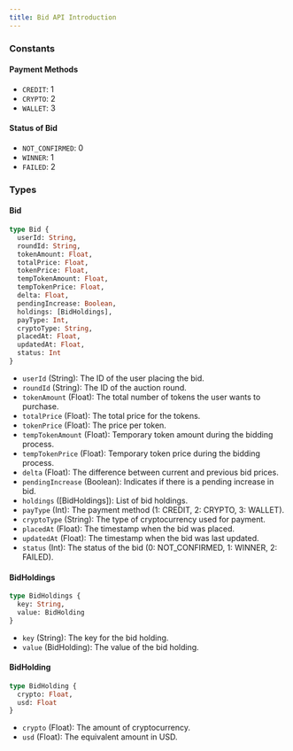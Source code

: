 ```yaml
---
title: Bid API Introduction
---
```



### Constants

#### Payment Methods
- `CREDIT`: 1
- `CRYPTO`: 2
- `WALLET`: 3

#### Status of Bid
- `NOT_CONFIRMED`: 0
- `WINNER`: 1
- `FAILED`: 2

### Types

#### Bid
```graphql
type Bid {
  userId: String,
  roundId: String,
  tokenAmount: Float,
  totalPrice: Float,
  tokenPrice: Float,
  tempTokenAmount: Float,
  tempTokenPrice: Float,
  delta: Float,
  pendingIncrease: Boolean,
  holdings: [BidHoldings],
  payType: Int,
  cryptoType: String,
  placedAt: Float,
  updatedAt: Float,
  status: Int
}
```

- `userId` (String): The ID of the user placing the bid.
- `roundId` (String): The ID of the auction round.
- `tokenAmount` (Float): The total number of tokens the user wants to purchase.
- `totalPrice` (Float): The total price for the tokens.
- `tokenPrice` (Float): The price per token.
- `tempTokenAmount` (Float): Temporary token amount during the bidding process.
- `tempTokenPrice` (Float): Temporary token price during the bidding process.
- `delta` (Float): The difference between current and previous bid prices.
- `pendingIncrease` (Boolean): Indicates if there is a pending increase in bid.
- `holdings` ([BidHoldings]): List of bid holdings.
- `payType` (Int): The payment method (1: CREDIT, 2: CRYPTO, 3: WALLET).
- `cryptoType` (String): The type of cryptocurrency used for payment.
- `placedAt` (Float): The timestamp when the bid was placed.
- `updatedAt` (Float): The timestamp when the bid was last updated.
- `status` (Int): The status of the bid (0: NOT_CONFIRMED, 1: WINNER, 2: FAILED).

#### BidHoldings
```graphql
type BidHoldings {
  key: String,
  value: BidHolding
}
```

- `key` (String): The key for the bid holding.
- `value` (BidHolding): The value of the bid holding.

#### BidHolding
```graphql
type BidHolding {
  crypto: Float,
  usd: Float
}
```

- `crypto` (Float): The amount of cryptocurrency.
- `usd` (Float): The equivalent amount in USD.
```